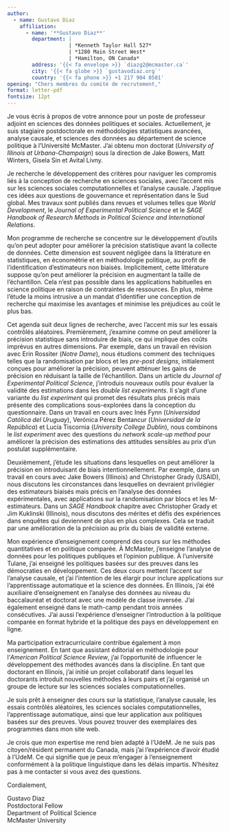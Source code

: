 ```yaml
---
author:
  - name: Gustavo Diaz
    affiliation:
      - name: '**Gustavo Diaz**'
        department: | 
                    | *Kenneth Taylor Hall 527*
                    | *1280 Main Street West*
                    | *Hamilton, ON Canada*
        address: '{{< fa envelope >}} `diazg2@mcmaster.ca`'
        city: '{{< fa globe >}} `gustavodiaz.org`'
        country: '{{< fa phone >}} +1 217 904 0581'
opening: "Chers membres du comité de recrutement,"
format: letter-pdf
fontsize: 12pt
---
```


Je vous écris à propos de votre annonce pour un poste de professeur adjoint en sciences des données politiques et sociales. Actuellement, je suis stagiaire postdoctorale en méthodologies statistiques avancées, analyse causale, et sciences des données au département de science politique à l'Université McMaster. J'ai obtenu mon doctorat (*University of Illinois at Urbana-Champaign*) sous la direction de Jake Bowers, Matt Winters, Gisela Sin et Avital Livny.

Je recherche le développement des critères pour naviguer les compromis liés à la conception de recherche en sciences sociales, avec l'accent mis sur les sciences sociales computationnelles et l'analyse causale. J'applique ces idées aux questions de gouvernance et représentation dans le Sud global. Mes travaux sont publiés dans revues et volumes telles que *World Development*, le *Journal of Experimental Political Science* et le *SAGE Handbook of Research Methods in Political Science and International Relations*.

Mon programme de recherche se concentre sur le développement d'outils qu'on peut adopter pour améliorer la précision statistique avant la collecte de données. Cette dimension est souvent négligée dans la littérature en statistiques, en économétrie et en méthodologie politique, au profit de l'identification d'estimateurs non biaisés. Implicitement, cette littérature suppose qu'on peut améliorer la précision en augmentant la taille de l'échantillon. Cela n'est pas possible dans les applications habituelles en science politique en raison de contraintes de ressources. En plus, même l'étude la moins intrusive a un mandat d'identifier une conception de recherche qui maximise les avantages et minimise les préjudices au coût le plus bas.

Cet agenda suit deux lignes de recherche, avec l'accent mis sur les essais contrôlés aléatoires. Premièrement, j'examine comme on peut améliorer la précision statistique sans introduire de biais, ce qui implique des coûts imprévus en autres dimensions. Par exemple, dans un travail en révision avec Erin Rossiter (*Notre Dame*), nous étudions comment des techniques telles que la randomisation par blocs et les *pre-post designs*, initialement conçues pour améliorer la précision, peuvent atténuer les gains de précision en réduisant la taille de l'échantillon. Dans un article du *Journal of Experimental Political Science*, j'introduis nouveaux outils pour évaluer la validité des estimations dans les *double list experiments*. Il s'agit d'une variante du *list experiment* qui promet des résultats plus précis mais présente des complications sous-explorées dans la conception du questionnaire. Dans un travail en cours avec Inés Fynn (*Universidad Católica del Uruguay*), Verónica Pérez Bentancur (*Universidad de la República*) et Lucía Tiscornia (*University College Dublin*), nous combinons le *list experiment* avec des questions du *network scale-up method* pour améliorer la précision des estimations des attitudes sensibles au prix d'un postulat supplémentaire.

Deuxièmement, j'étude les situations dans lesquelles on peut améliorer la précision en introduisant de biais intentionnellement. Par exemple, dans un travail en cours avec Jake Bowers (Illinois) and Christopher Grady (USAID), nous discutons les circonstances dans lesquelles on devraient privilégier des estimateurs biaisés mais précis en l'analyse des données expérimentales, avec applications sur la randomisation par blocs et les M-estimateurs. Dans un *SAGE Handbook* chapitre avec Christopher Grady et Jim Kuklinski (Illinois), nous discutons des mérites et défis des expériences dans enquêtes qui deviennent de plus en plus complexes. Cela se traduit par une amélioration de la précision au prix du biais de validité externe.

Mon expérience d'enseignement comprend des cours sur les méthodes quantitatives et en politique comparée. À McMaster, j'enseigne l'analyse de données pour les politiques publiques et l'opinion publique. À l'université Tulane, j'ai enseigné les politiques basées sur des preuves dans les démocraties en développement. Ces deux cours mettent l'accent sur l'analyse causale, et j'ai l'intention de les élargir pour inclure applications sur l'apprentissage automatique et la science des données. En Illinois, j'ai été auxiliaire d'enseignement en l'analyse des données au niveau du baccalauréat et doctorat avec une modèle de classe inversée. J'ai également enseigné dans le math-camp  pendant trois années consécutives. J'ai aussi l'expérience d'enseigner l'introduction à la politique comparée en format hybride et la politique des pays en développement en ligne.

Ma participation extracurriculaire contribue également à mon enseignement. En tant que assistant éditorial en méthodologie pour l'*American Political Science Review*, j'ai l'opportunité de influencer le développement des méthodes avancés dans la discipline. En tant que doctorant en Illinois, j'ai initié un projet collaboratif dans lequel les doctorants introduit nouvelles méthodes à leurs pairs et j'ai organisé un groupe de lecture sur les sciences sociales computationnelles.

Je suis prêt à enseigner des cours sur la statistique, l'analyse causale, les essais contrôlés aléatoires, les sciences sociales computationnelles, l'apprentissage automatique, ainsi que leur application aux politiques basées sur des preuves. Vous pouvez trouver des exemplaires des programmes dans mon site web.

Je crois que mon expertise me rend bien adapté à l'UdeM. Je ne suis pas citoyen/résident permanent du Canada, mais j'ai l'expérience d'avoir étudié à l'UdeM. Ce qui signifie que je peux m'engager à l'enseignement conformément à la politique linguistique dans les délais impartis. N'hésitez pas à me contacter si vous avez des questions.




Cordialement,

<!-- Remember double spaces to lineskip -->
Gustavo Diaz  
Postdoctoral Fellow  
Department of Political Science  
McMaster University

